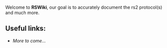 Welcome to '''RSWiki''', our goal is to accurately document the rs2 protocol(s) and much more.

== Useful links: ==
* ''More to come...''